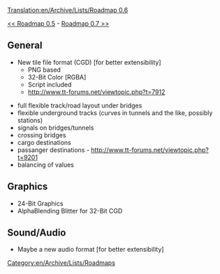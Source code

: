 [[Translation:en/Archive/Lists/Roadmap 0.6]]
[[Category:en/Archive/Lists/Roadmaps]]

[[en/Archive/Lists/Roadmap 0.5|<< Roadmap 0.5]] - [[en/Archive/Lists/Roadmap 0.7|Roadmap 0.7 >>]]

== General ==

* New tile file format (CGD) [for better extensibility]
** PNG based
** 32-Bit Color [RGBA]
** Script included
** http://www.tt-forums.net/viewtopic.php?t=7912

*full flexible track/road layout under bridges
*flexible underground tracks (curves in tunnels and the like, possibly stations)
*signals on bridges/tunnels
*crossing bridges
*cargo destinations
*passanger destinations - http://www.tt-forums.net/viewtopic.php?t=9201
*balancing of values

== Graphics ==

* 24-Bit Graphics
* AlphaBlending Blitter for 32-Bit CGD

== Sound/Audio ==

* Maybe a new audio format [for better extensibility]